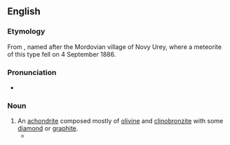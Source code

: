 ==English==
{{wikipedia}}

===Etymology===
From {{bor|en|ru|урейлит}}, named after the Mordovian village of Novy Urey, where a meteorite of this type fell on 4 September 1886.

===Pronunciation===
*{{a|UK}} {{IPA|en|/ˈjɔːɹiɪlʌɪt/|/ˈjʊəɹiɪlʌɪt/}}

===Noun===
{{en-noun}}

# An [[achondrite]] composed mostly of [[olivine]] and [[clinobronzite]] with some [[diamond]] or [[graphite]].
#* {{quote-journal|en|date=18 April 2018|author=Ian Sample|work=The Guardian|passage=Early inspections of the meteorite revealed it to be a '''ureilite''', an unusual composition that does not match other space rocks known to have come from the moon or Mars.|title=Diamonds in Sudan meteorite 'are remnants of lost planet'}}